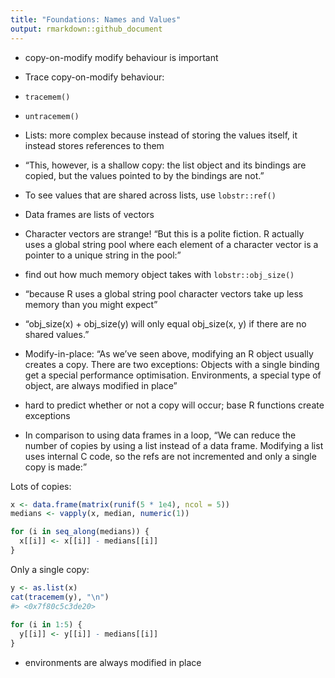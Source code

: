```yaml
---
title: "Foundations: Names and Values"
output: rmarkdown::github_document
---
```


- copy-on-modify modify behaviour is important

- Trace copy-on-modify behaviour: 
- `tracemem()`
- `untracemem()`

- Lists: more complex because instead of storing the values itself, it instead stores references to them

- "This, however, is a shallow copy: the list object and its bindings are copied, but the values pointed to by the bindings are not."

- To see values that are shared across lists, use `lobstr::ref()`

- Data frames are lists of vectors

- Character vectors are strange! "But this is a polite fiction. R actually uses a global string pool where each element of a character vector is a pointer to a unique string in the pool:"

- find out how much memory object takes with `lobstr::obj_size()`

- "because R uses a global string pool character vectors take up less memory than you might expect"

- "obj_size(x) + obj_size(y) will only equal obj_size(x, y) if there are no shared values."

- Modify-in-place: "As we’ve seen above, modifying an R object usually creates a copy. There are two exceptions: 
Objects with a single binding get a special performance optimisation.
Environments, a special type of object, are always modified in place"

- hard to predict whether or not a copy will occur; base R functions create exceptions

- In comparison to using data frames in a loop, "We can reduce the number of copies by using a list instead of a data frame. Modifying a list uses internal C code, so the refs are not incremented and only a single copy is made:"

Lots of copies:

```r
x <- data.frame(matrix(runif(5 * 1e4), ncol = 5))
medians <- vapply(x, median, numeric(1))

for (i in seq_along(medians)) {
  x[[i]] <- x[[i]] - medians[[i]]
}
```

Only a single copy:

```r
y <- as.list(x)
cat(tracemem(y), "\n")
#> <0x7f80c5c3de20>
  
for (i in 1:5) {
  y[[i]] <- y[[i]] - medians[[i]]
}
```

- environments are always modified in place

